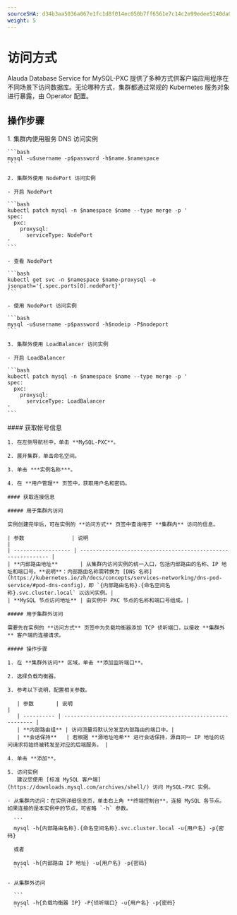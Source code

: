 ```yaml
---
sourceSHA: d34b3aa5036a067e1fc1d8f014ec050b7ff6561e7c14c2e99edee5140da03d3e
weight: 5
---
```


# 访问方式

Alauda Database Service for MySQL-PXC 提供了多种方式供客户端应用程序在不同场景下访问数据库。无论哪种方式，集群都通过常规的 Kubernetes 服务对象进行暴露，由 Operator 配置。

## 操作步骤

<Tabs>
  <Tab label="CLI">
    1. 集群内使用服务 DNS 访问实例

    ```bash
    mysql -u$username -p$password -h$name.$namespace
    ```

    2. 集群外使用 NodePort 访问实例

    - 开启 NodePort

    ```bash
    kubectl patch mysql -n $namespace $name --type merge -p '
    spec:
      pxc:
        proxysql:
          serviceType: NodePort
    '
    ```

    - 查看 NodePort

    ```bash
    kubectl get svc -n $namespace $name-proxysql -o jsonpath='{.spec.ports[0].nodePort}'
    ```

    - 使用 NodePort 访问实例

    ```bash
    mysql -u$username -p$password -h$nodeip -P$nodeport
    ```

    3. 集群外使用 LoadBalancer 访问实例

    - 开启 LoadBalancer

    ```bash
    kubectl patch mysql -n $namespace $name --type merge -p '
    spec:
      pxc:
        proxysql:
          serviceType: LoadBalancer
    '
    ```
  </Tab>

  <Tab label="Web Console">
    #### 获取帐号信息

    1. 在左侧导航栏中，单击 **MySQL-PXC**。

    2. 展开集群，单击命名空间。

    3. 单击 ***实例名称***。

    4. 在 **用户管理** 页签中，获取用户名和密码。

    #### 获取连接信息

    ##### 用于集群内访问

    实例创建完毕后，可在实例的 **访问方式** 页签中查询用于 **集群内** 访问的信息。

    | 参数               | 说明                                                         |
    | ------------------ | ------------------------------------------------------------ |
    | **内部路由地址**       | 从集群内访问实例的统一入口，包括内部路由的名称、IP 地址和端口号。**说明**：内部路由名称需转换为 [DNS 名称](https://kubernetes.io/zh/docs/concepts/services-networking/dns-pod-service/#pod-dns-config)，即 `{内部路由名称}.{命名空间名称}.svc.cluster.local` 以访问实例。|
    | **MySQL 节点访问地址** | 由实例中 PXC 节点的名称和端口号组成。|

    ##### 用于集群外访问

    需要先在实例的 **访问方式** 页签中为负载均衡器添加 TCP 侦听端口，以接收 **集群外** 客户端的连接请求。

    ##### 操作步骤

    1. 在 **集群外访问** 区域，单击 **添加监听端口**。

    2. 选择负载均衡器。

    3. 参考以下说明，配置相关参数。

       | 参数       | 说明                                                         |
       | ---------- | ------------------------------------------------------------ |
       | **内部路由组** | 访问流量将默认分发至内部路由的端口中。|
       | **会话保持**   | 若根据 **源地址哈希** 进行会话保持，源自同一 IP 地址的访问请求将始终被转发至对应的后端服务。 |

    4. 单击 **添加**。

    5. 访问实例
       建议您使用 [标准 MySQL 客户端](https://downloads.mysql.com/archives/shell/) 访问 MySQL-PXC 实例。

    - 从集群内访问：在实例详细信息页，单击右上角 **终端控制台**，连接 MySQL 各节点。如果连接的是本实例中的节点，可省略 `-h` 参数。

      ```
      mysql -h{内部路由名称}.{命名空间名称}.svc.cluster.local -u{用户名} -p{密码}

      或者

      mysql -h{内部路由 IP 地址} -u{用户名} -p{密码}
      ```

    - 从集群外访问

      ```
      mysql -h{负载均衡器 IP} -P{侦听端口} -u{用户名} -p{密码}
      ```
  </Tab>
</Tabs>
